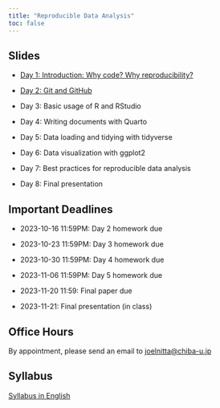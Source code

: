 ```yaml
---
title: "Reproducible Data Analysis"
toc: false
---
```


## Slides

- [Day 1: Introduction: Why code? Why reproducibility?](day1/index.qmd)

- [Day 2: Git and GitHub](day2/index.qmd)

- Day 3: Basic usage of R and RStudio

<!-- [Day 3: Basic usage of R and RStudio](day3/index.qmd) -->

- Day 4: Writing documents with Quarto

<!-- [Day 4: Writing documents with Quarto](day4/index.qmd) -->

- Day 5: Data loading and tidying with tidyverse

<!-- [Day 5: Data loading and tidying with tidyverse](day5/index.qmd) -->

- Day 6: Data visualization with ggplot2

<!-- [Day 6: Data visualization with ggplot2](day6/index.qmd) -->

- Day 7: Best practices for reproducible data analysis

<!-- - [Day 7: Best practices for reproducible data analysis](day7/index.qmd -->

- Day 8: Final presentation

<!-- [Day 8: Final presentation](day8/index.qmd) -->

## Important Deadlines

- 2023-10-16 11:59PM: Day 2 homework due

- 2023-10-23 11:59PM: Day 3 homework due

- 2023-10-30 11:59PM: Day 4 homework due

- 2023-11-06 11:59PM: Day 5 homework due

- 2023-11-20 11:59: Final paper due

- 2023-11-21: Final presentation (in class)

## Office Hours

By appointment, please send an email to <joelnitta@chiba-u.jp>

## Syllabus

[Syllabus in English](https://syllabus.gs.chiba-u.jp/2023/101101101076000/Z011531301/en_US)
